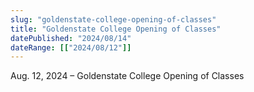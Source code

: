 ```yaml
---
slug: "goldenstate-college-opening-of-classes"
title: "Goldenstate College Opening of Classes"
datePublished: "2024/08/14"
dateRange: [["2024/08/12"]]
---
```


<!--- content start --->

Aug. 12, 2024 – Goldenstate College Opening of Classes

<!--- content end --->